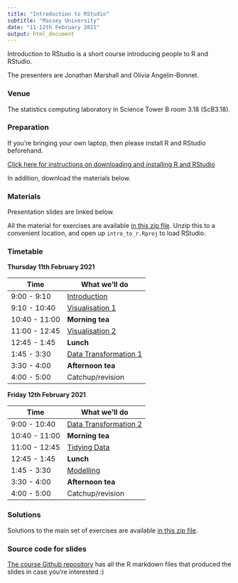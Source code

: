```yaml
---
title: "Introduction to RStudio"
subtitle: "Massey University"
date: "11-12th February 2021"
output: html_document
---
```


Introduction to RStudio is a short course introducing people to R and RStudio.

The presenters are Jonathan Marshall and Olivia Angelin-Bonnet.

### Venue

The statistics computing laboratory in Science Tower B room 3.18 (ScB3.18).

### Preparation

If you're bringing your own laptop, then please install R and RStudio beforehand.

[Click here for instructions on downloading and installing R and RStudio](downloading.html)

In addition, download the materials below.

### Materials

Presentation slides are linked below.

All the material for exercises are available [in this zip file](intro_to_r.zip). Unzip this to a convenient location, and open up `intro_to_r.Rproj` to load RStudio.

### Timetable

**Thursday 11th February 2021**

| Time          | What we'll do         |
|---------------|-----------------------|
| 9:00 - 9:10   | [Introduction](intro.html) |
| 9:10 - 10:40  | [Visualisation 1](visualisation1.html) |
| 10:40 - 11:00 | **Morning tea**           |
| 11:00 - 12:45 | [Visualisation 2](visualisation2.html) |
| 12:45 - 1:45 | **Lunch** |
| 1:45 - 3:30  | [Data Transformation 1](transformation1.html) |
| 3:30 - 4:00  | **Afternoon tea** |
| 4:00 - 5:00  | Catchup/revision |

**Friday 12th February 2021**

| Time          | What we'll do         |
|---------------|-----------------------|
| 9:00 - 10:40  | [Data Transformation 2](transformation2.html) |
| 10:40 - 11:00 | **Morning tea**           |
| 11:00 - 12:45 | [Tidying Data](tidying.html) |
| 12:45 - 1:45 | **Lunch** |
| 1:45 - 3:30  | [Modelling](modelling.html) |
| 3:30 - 4:00  | **Afternoon tea** |
| 4:00 - 5:00  | Catchup/revision |


### Solutions

Solutions to the main set of exercises are available [in this zip file](intro_to_r_solutions.zip).

### Source code for slides

[The course Github repository](https://github.com/jmarshallnz/intro_to_r) has all the R markdown files that produced the slides in case you're interested :)
